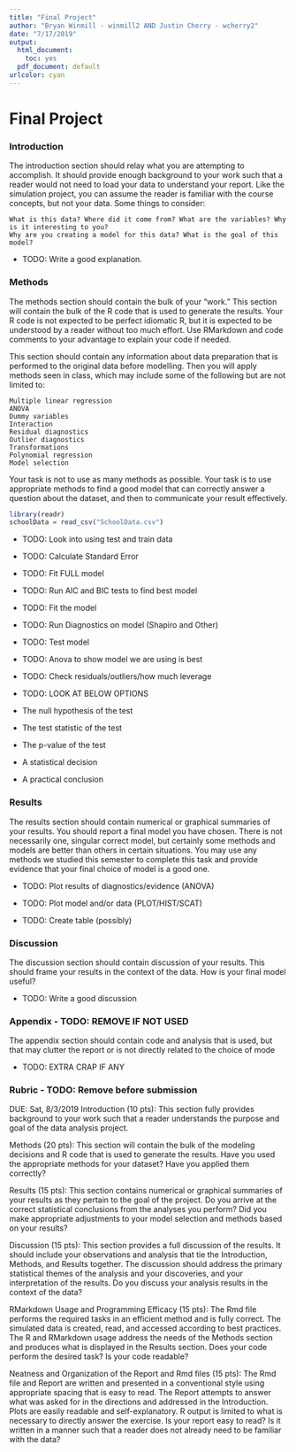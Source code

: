 ---
title: "Final Project"
author: "Bryan Winmill - winmill2 AND Justin Cherry - wcherry2"
date: "7/17/2019"
output:
  html_document: 
    toc: yes
  pdf_document: default
urlcolor: cyan
---

# Final Project


### Introduction
The introduction section should relay what you are attempting to accomplish. It should provide enough background to your work such that a reader would not need to load your data to understand your report. Like the simulation project, you can assume the reader is familiar with the course concepts, but not your data. Some things to consider:

    What is this data? Where did it come from? What are the variables? Why is it interesting to you?
    Why are you creating a model for this data? What is the goal of this model?
    
- TODO: Write a good explanation.

### Methods

The methods section should contain the bulk of your “work.” This section will contain the bulk of the R code that is used to generate the results. Your R code is not expected to be perfect idiomatic R, but it is expected to be understood by a reader without too much effort. Use RMarkdown and code comments to your advantage to explain your code if needed.

This section should contain any information about data preparation that is performed to the original data before modelling. Then you will apply methods seen in class, which may include some of the following but are not limited to:

    Multiple linear regression
    ANOVA
    Dummy variables
    Interaction
    Residual diagnostics
    Outlier diagnostics
    Transformations
    Polynomial regression
    Model selection

Your task is not to use as many methods as possible. Your task is to use appropriate methods to find a good model that can correctly answer a question about the dataset, and then to communicate your result effectively.

```{r}
library(readr)
schoolData = read_csv("SchoolData.csv")
```

- TODO: Look into using test and train data

- TODO: Calculate Standard Error

- TODO: Fit FULL model

- TODO: Run AIC and BIC tests to find best model

- TODO: Fit the model

- TODO: Run Diagnostics on model (Shapiro and Other)

- TODO: Test model

- TODO: Anova to show model we are using is best

- TODO: Check residuals/outliers/how much leverage

- TODO: LOOK AT BELOW OPTIONS
- The null hypothesis of the test
- The test statistic of the test
- The p-value of the test
- A statistical decision
- A practical conclusion

### Results
The results section should contain numerical or graphical summaries of your results. You should report a final model you have chosen. There is not necessarily one, singular correct model, but certainly some methods and models are better than others in certain situations. You may use any methods we studied this semester to complete this task and provide evidence that your final choice of model is a good one.


- TODO: Plot results of diagnostics/evidence (ANOVA)

- TODO: Plot model and/or data (PLOT/HIST/SCAT)

- TODO: Create table (possibly)

### Discussion
The discussion section should contain discussion of your results. This should frame your results in the context of the data. How is your final model useful?

- TODO: Write a good discussion

### Appendix - TODO: REMOVE IF NOT USED
The appendix section should contain code and analysis that is used, but that may clutter the report or is not directly related to the choice of mode

- TODO: EXTRA CRAP IF ANY



### Rubric - TODO: Remove before submission

DUE: Sat, 8/3/2019
Introduction (10 pts): This section fully provides background to your work such that a reader understands the purpose and goal of the data analysis project.

Methods (20 pts): This section will contain the bulk of the modeling decisions and R code that is used to generate the results. Have you used the appropriate methods for your dataset? Have you applied them correctly?

Results (15 pts): This section contains numerical or graphical summaries of your results as they pertain to the goal of the project. Do you arrive at the correct statistical conclusions from the analyses you perform? Did you make appropriate adjustments to your model selection and methods based on your results?

Discussion (15 pts): This section provides a full discussion of the results. It should include your observations and analysis that tie the Introduction, Methods, and Results together. The discussion should address the primary statistical themes of the analysis and your discoveries, and your interpretation of the results. Do you discuss your analysis results in the context of the data?

RMarkdown Usage and Programming Efficacy (15 pts): The Rmd file performs the required tasks in an efficient method and is fully correct. The simulated data is created, read, and accessed according to best practices. The R and RMarkdown usage address the needs of the Methods section and produces what is displayed in the Results section. Does your code perform the desired task? Is your code readable?

Neatness and Organization of the Report and Rmd files (15 pts): The Rmd file and Report are written and presented in a conventional style using appropriate spacing that is easy to read. The Report attempts to answer what was asked for in the directions and addressed in the Introduction. Plots are easily readable and self-explanatory. R output is limited to what is necessary to directly answer the exercise. Is your report easy to read? Is it written in a manner such that a reader does not already need to be familiar with the data?

